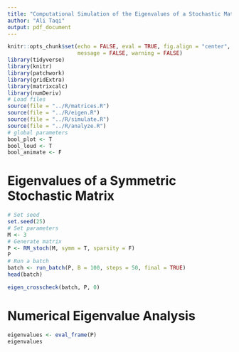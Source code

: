 ```yaml
---
title: "Computational Simulation of the Eigenvalues of a Stochastic Matrix"
author: "Ali Taqi"
output: pdf_document
---
```


```r
knitr::opts_chunk$set(echo = FALSE, eval = TRUE, fig.align = "center", 
                      message = FALSE, warning = FALSE)
library(tidyverse)
library(knitr)
library(patchwork)
library(gridExtra)
library(matrixcalc)
library(numDeriv)
# Load files
source(file = "../R/matrices.R")
source(file = "../R/eigen.R")
source(file = "../R/simulate.R")
source(file = "../R/analyze.R")
# global parameters
bool_plot <- T
bool_loud <- T
bool_animate <- F
```

# Eigenvalues of a Symmetric Stochastic Matrix

```r
# Set seed
set.seed(25)
# Set parameters
M <- 3
# Generate matrix
P <- RM_stoch(M, symm = T, sparsity = F)
P
# Run a batch
batch <- run_batch(P, B = 100, steps = 50, final = TRUE)
head(batch)
```
```r
eigen_crosscheck(batch, P, 0)
```



# Numerical Eigenvalue Analysis

```r
eigenvalues <- eval_frame(P)
eigenvalues
```


```r

```

